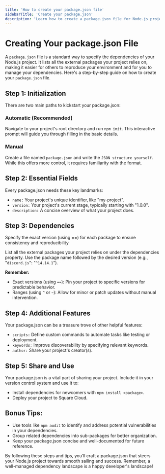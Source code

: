 ```yaml
---
title: 'How to create your package.json file'
sidebarTitle: 'Create your package.json'
description: 'Learn how to create a package.json file for Node.js projects'
---
```


# Creating Your package.json File

A `package.json` file is a standard way to specify the dependencies of your Node.js project. It lists all the external packages your project relies on, making it easier for others to reproduce your environment and for you to manage your dependencies. Here's a step-by-step guide on how to create your `package.json` file.

## Step 1: Initialization
There are two main paths to kickstart your package.json:

### Automatic (Recommended)
Navigate to your project's root directory and run `npm init`. This interactive prompt will guide you through filling in the basic details.

###  Manual 
Create a file named `package.json` and write the `JSON structure yourself`. While this offers more control, it requires familiarity with the format.

## Step 2: Essential Fields

Every package.json needs these key landmarks:
- `name:` Your project's unique identifier, like "my-project".
- `version:` Your project's current stage, typically starting with "1.0.0".
- `description:` A concise overview of what your project does.

## Step 3: Dependencies
<Warning>Specify the exact version (using ==) for each package to ensure consistency and reproducibility</Warning>

List all the external packages your project relies on under the dependencies property. Use the package name followed by the desired version (e.g., "`discord.js`": "`^14.14.1`"). 

**Remember:** 

- Exact versions (using `==`):  Pin your project to specific versions for predictable behavior.
- Ranges (using `^` or `~`): Allow for minor or patch updates without manual intervention.

## Step 4: Additional Features

Your package.json can be a treasure trove of other helpful features:

- `scripts:` Define custom commands to automate tasks like testing or deployment.
- `keywords:` Improve discoverability by specifying relevant keywords.
- `author:` Share your project's creator(s).

## Step 5: Share and Use

Your package.json is a vital part of sharing your project. Include it in your version control system and use it to:

- Install dependencies for newcomers with `npm install <package>`.
-  Deploy your project to Square Cloud.

## Bonus Tips:

- Use tools like `npm audit` to identify and address potential vulnerabilities in your dependencies.
- Group related dependencies into sub-packages for better organization.
- Keep your package.json concise and well-documented for future reference.

By following these steps and tips, you'll craft a package.json that steers your Node.js project towards smooth sailing and success. Remember, a well-managed dependency landscape is a happy developer's landscape!